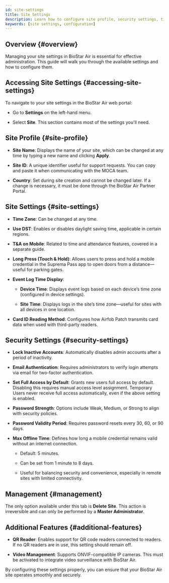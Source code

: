 ```yaml
---
id: site-settings
title: Site Settings
description: Learn how to configure site profile, security settings, time zones, authentication options, and additional features for optimal BioStar Air administration.
keywords: [site settings, configuration]
---
```



## Overview {#overview}

Managing your site settings in BioStar Air is essential for effective administration. This guide will walk you through the available settings and how to configure them.

<CustomerNote />


## Accessing Site Settings {#accessing-site-settings}

To navigate to your site settings in the BioStar Air web portal:

* Go to **Settings** on the left-hand menu.

* Select **Site**. This section contains most of the settings you'll need.

<YouTube videoId="5v5xF8JcHcg" />


## Site Profile {#site-profile}

* **Site Name**: Displays the name of your site, which can be changed at any time by typing a new name and clicking **Apply**.

* **Site ID**: A unique identifier useful for support requests. You can copy and paste it when communicating with the MOCA team.

* **Country**: Set during site creation and cannot be changed later. If a change is necessary, it must be done through the BioStar Air Partner Portal.


## Site Settings {#site-settings}

* **Time Zone**: Can be changed at any time.

* **Use DST**: Enables or disables daylight saving time, applicable in certain regions.

* **T&A on Mobile**: Related to time and attendance features, covered in a separate guide.

* **Long Press (Touch & Hold)**: Allows users to press and hold a mobile credential in the Suprema Pass app to open doors from a distance—useful for parking gates.

* **Event Log Time Display**:

  * **Device Time**: Displays event logs based on each device’s time zone (configured in device settings).

  * **Site Time**: Displays logs in the site’s time zone—useful for sites with all devices in one location.

* **Card ID Reading Method**: Configures how Airfob Patch transmits card data when used with third-party readers.


## Security Settings {#security-settings}

* **Lock Inactive Accounts**: Automatically disables admin accounts after a period of inactivity.

* **Email Authentication**: Requires administrators to verify login attempts via email for two-factor authentication.

* **Set Full Access by Default**: Grants new users full access by default. Disabling this requires manual access level assignment. Temporary Users never receive full access automatically, even if the above setting is enabled.

* **Password Strength**: Options include Weak, Medium, or Strong to align with security policies.

* **Password Validity Period**: Requires password resets every 30, 60, or 90 days.

* **Max Offline Time**: Defines how long a mobile credential remains valid without an internet connection.

  * Default: 5 minutes.

  * Can be set from 1 minute to 8 days.

  * Useful for balancing security and convenience, especially in remote sites with limited connectivity.


## Management {#management}

The only option available under this tab is **Delete Site**. This action is irreversible and can only be performed by a **Master Administrator**.


## Additional Features {#additional-features}

* **QR Reader**: Enables support for QR code readers connected to readers. If no QR readers are in use, this setting should remain off.

* **Video Management**: Supports ONVIF-compatible IP cameras. This must be activated to integrate video surveillance with BioStar Air.

By configuring these settings properly, you can ensure that your BioStar Air site operates smoothly and securely.
